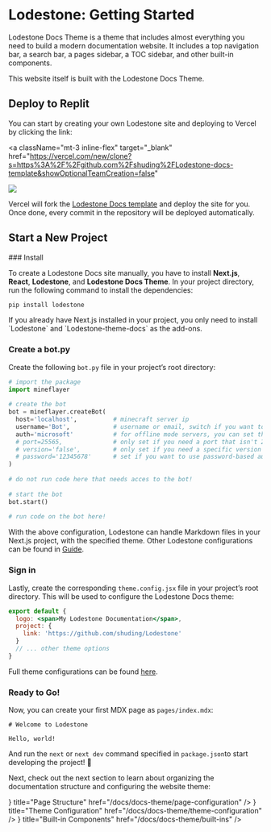 
# Lodestone: Getting Started

Lodestone Docs Theme is a theme that includes almost everything you need to build a
modern documentation website. It includes a top navigation bar, a search bar, a
pages sidebar, a TOC sidebar, and other built-in components.

This website itself is built with the Lodestone Docs Theme.

## Deploy to Replit

You can start by creating your own Lodestone site and deploying to Vercel by
clicking the link:

<a
  className="mt-3 inline-flex"
  target="_blank"
  href="https://vercel.com/new/clone?s=https%3A%2F%2Fgithub.com%2Fshuding%2FLodestone-docs-template&showOptionalTeamCreation=false"
>
  ![](https://vercel.com/button)
</a>

Vercel will fork the
[Lodestone Docs template](https://github.com/shuding/Lodestone-docs-template) and
deploy the site for you. Once done, every commit in the repository will be
deployed automatically.


## Start a New Project

<Steps>
### Install

To create a Lodestone Docs site manually, you have to install **Next.js**,
**React**, **Lodestone**, and **Lodestone Docs Theme**. In your project directory, run
the following command to install the dependencies:

```sh copy
pip install lodestone
```

<Callout>
  If you already have Next.js installed in your project, you only need to
  install `Lodestone` and `Lodestone-theme-docs` as the add-ons.
</Callout>

### Create a bot.py

Create the following `bot.py` file in your project’s root directory:

```python filename="bot.py"
# import the package
import mineflayer
 
# create the bot
bot = mineflayer.createBot(
  host='localhost',          # minecraft server ip
  username='Bot',            # username or email, switch if you want to change accounts
  auth='microsoft'           # for offline mode servers, you can set this to 'offline'
  # port=25565,              # only set if you need a port that isn't 25565
  # version='false',         # only set if you need a specific version or snapshot (ie: "1.8.9" or "1.16.5"), otherwise it's set automatically
  # password='12345678'      # set if you want to use password-based auth (may be unreliable). If specified, the `username` must be an email
)
 
# do not run code here that needs acces to the bot!
 
# start the bot
bot.start()
 
# run code on the bot here!
```

With the above configuration, Lodestone can handle Markdown files in your Next.js
project, with the specified theme. Other Lodestone configurations can be found in
[Guide](/docs/guide).

### Sign in

Lastly, create the corresponding `theme.config.jsx` file in your project’s root
directory. This will be used to configure the Lodestone Docs theme:

```jsx filename="theme.config.jsx"
export default {
  logo: <span>My Lodestone Documentation</span>,
  project: {
    link: 'https://github.com/shuding/Lodestone'
  }
  // ... other theme options
}
```

Full theme configurations can be found
[here](/docs/docs-theme/theme-configuration).

### Ready to Go!

Now, you can create your first MDX page as `pages/index.mdx`:

```mdx filename="pages/index.mdx"
# Welcome to Lodestone

Hello, world!
```

And run the `next` or `next dev` command specified in `package.json`to start
developing the project! 🎉

</Steps>

Next, check out the next section to learn about organizing the documentation
structure and configuring the website theme:

<Cards>
  <Card
    icon={<RowsIcon />}
    title="Page Structure"
    href="/docs/docs-theme/page-configuration"
  />
  <Card
    icon={<GearIcon />}
    title="Theme Configuration"
    href="/docs/docs-theme/theme-configuration"
  />
  <Card
    icon={<BoxIcon />}
    title="Built-in Components"
    href="/docs/docs-theme/built-ins"
  />
</Cards>
